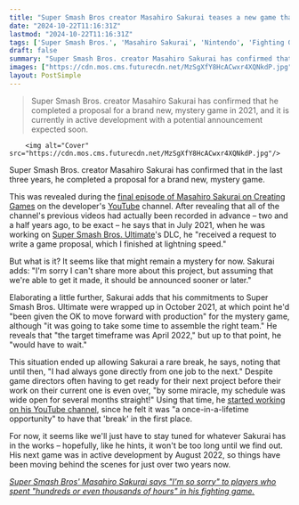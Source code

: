 ```yaml
---
title: "Super Smash Bros creator Masahiro Sakurai teases a new game that's secretly been in the works for years – and 'it should be announced sooner or later' if 'we're able to get it made'"
date: "2024-10-22T11:16:31Z"
lastmod: "2024-10-22T11:16:31Z"
tags: ['Super Smash Bros.', 'Masahiro Sakurai', 'Nintendo', 'Fighting Game', 'Mystery Game', 'Game Development']
draft: false
summary: "Super Smash Bros. creator Masahiro Sakurai has confirmed that he completed a proposal for a brand new, mystery game in 2021, and it is currently in active development with a potential announcement expected soon."
images: ["https://cdn.mos.cms.futurecdn.net/MzSgXfY8HcACwxr4XQNkdP.jpg"]
layout: PostSimple
---
```

> Super Smash Bros. creator Masahiro Sakurai has confirmed that he completed a proposal for a brand new, mystery game in 2021, and it is currently in active development with a potential announcement expected soon.


        <img alt="Cover" src="https://cdn.mos.cms.futurecdn.net/MzSgXfY8HcACwxr4XQNkdP.jpg"/>
        
Super Smash Bros. creator Masahiro Sakurai has confirmed that in the last three years, he completed a proposal for a brand new, mystery game.

This was revealed during the [final episode of Masahiro Sakurai on Creating Games](https://www.youtube.com/watch?v=_qPqBilhEtI) on the developer's [YouTube](https://www.gamesradar.com/tag/youtube/) channel. After revealing that all of the channel's previous videos had actually been recorded in advance – two and a half years ago, to be exact – he says that in July 2021, when he was working on [Super Smash Bros. Ultimate](https://www.gamesradar.com/super-smash-bros-ultimate-tips/)'s DLC, he "received a request to write a game proposal, which I finished at lightning speed." 

But what is it? It seems like that might remain a mystery for now. Sakurai adds: "I'm sorry I can't share more about this project, but assuming that we're able to get it made, it should be announced sooner or later." 

Elaborating a little further, Sakurai adds that his commitments to Super Smash Bros. Ultimate were wrapped up in October 2021, at which point he'd "been given the OK to move forward with production" for the mystery game, although "it was going to take some time to assemble the right team." He reveals that "the target timeframe was April 2022," but up to that point, he "would have to wait." 

This situation ended up allowing Sakurai a rare break, he says, noting that until then, "I had always gone directly from one job to the next." Despite game directors often having to get ready for their next project before their work on their current one is even over, "by some miracle, my schedule was wide open for several months straight!" Using that time, he [<u>started working on his YouTube channel</u>](https://www.gamesradar.com/smash-bros-masahiro-sakurai-has-started-a-fascinating-youtube-game-design-series/), since he felt it was "a once-in-a-lifetime opportunity" to have that 'break' in the first place. 

For now, it seems like we'll just have to stay tuned for whatever Sakurai has in the works – hopefully, like he hints, it won't be too long until we find out. His next game was in active development by August 2022, so things have been moving behind the scenes for just over two years now.

[<u><em>Super Smash Bros' Masahiro Sakurai says "I'm so sorry" to players who spent "hundreds or even thousands of hours" in his fighting game.</em></u>](https://www.gamesradar.com/games/super-smash-bros/super-smash-bros-masahiro-sakurai-says-im-so-sorry-to-players-who-spent-hundreds-or-even-thousands-of-hours-in-his-fighting-game/)
        
